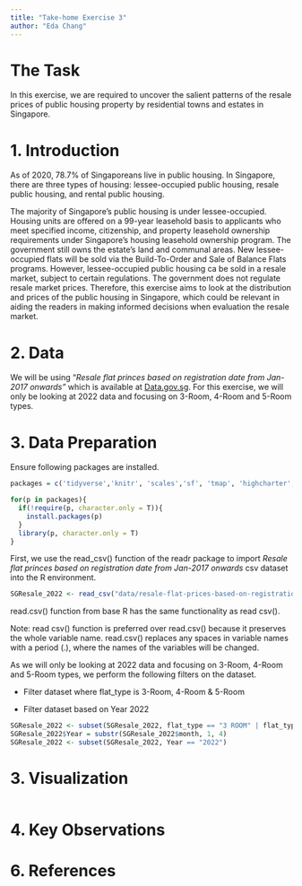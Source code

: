 ```yaml
---
title: "Take-home Exercise 3"
author: "Eda Chang"
---
```


# The Task

In this exercise, we are required to uncover the salient patterns of the resale prices of public housing property by residential towns and estates in Singapore.

# 1. Introduction

As of 2020, 78.7% of Singaporeans live in public housing. In Singapore, there are three types of housing: lessee-occupied public housing, resale public housing, and rental public housing.

The majority of Singapore's public housing is under lessee-occupied. Housing units are offered on a 99-year leasehold basis to applicants who meet specified income, citizenship, and property leasehold ownership requirements under Singapore's housing leasehold ownership program. The government still owns the estate's land and communal areas. New lessee-occupied flats will be sold via the Build-To-Order and Sale of Balance Flats programs. However, lessee-occupied public housing ca be sold in a resale market, subject to certain regulations. The government does not regulate resale market prices. Therefore, this exercise aims to look at the distribution and prices of the public housing in Singapore, which could be relevant in aiding the readers in making informed decisions when evaluation the resale market.

# 2. Data

We will be using "*Resale flat princes based on registration date from Jan-2017 onwards"* which is available at [Data.gov.sg](https://data.gov.sg/). For this exercise, we will only be looking at 2022 data and focusing on 3-Room, 4-Room and 5-Room types.

# 3. Data Preparation

Ensure following packages are installed.

```r
packages = c('tidyverse','knitr', 'scales','sf', 'tmap', 'highcharter', 'plotly')

for(p in packages){
  if(!require(p, character.only = T)){
    install.packages(p)
  }
  library(p, character.only = T)
}

```

First, we use the read_csv() function of the readr package to import *Resale flat princes based on registration date from Jan-2017 onwards* csv dataset into the R environment.

```r
SGResale_2022 <- read_csv("data/resale-flat-prices-based-on-registration-date-from-jan-2017-onwards.csv")
```

read.csv() function from base R has the same functionality as read csv().

Note: read csv() function is preferred over read.csv() because it preserves the whole variable name. read.csv() replaces any spaces in variable names with a period (.), where the names of the variables will be changed.

As we will only be looking at 2022 data and focusing on 3-Room, 4-Room and 5-Room types, we perform the following filters on the dataset.

-   Filter dataset where flat_type is 3-Room, 4-Room & 5-Room

-   Filter dataset based on Year 2022

```r

SGResale_2022 <- subset(SGResale_2022, flat_type == "3 ROOM" | flat_type == "4 ROOM" |flat_type == "5 ROOM")
SGResale_2022$Year = substr(SGResale_2022$month, 1, 4)
SGResale_2022 <- subset(SGResale_2022, Year == "2022")
```

# 3. Visualization

```r

```

# 4. Key Observations

# 6. References
